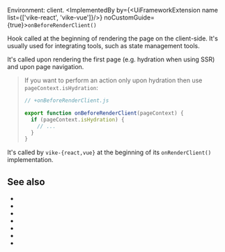 
Environment: client.
<ImplementedBy by={<UiFrameworkExtension name list={['vike-react', 'vike-vue']}/>} noCustomGuide={true}>`onBeforeRenderClient()`</ImplementedBy>

Hook called at the beginning of rendering the page on the client-side. It's usually used for integrating tools, such as state management tools.

It's called upon rendering the first page (e.g. <Link href="/hydration">hydration</Link> when using <Link href="/ssr">SSR</Link>) and upon page navigation.

> If you want to perform an action only upon hydration then use <Link href="/pageContext#:~:text=pageContext.isHydration,-%3A">`pageContext.isHydration`</Link>:
>
> ```js
> // +onBeforeRenderClient.js
>
> export function onBeforeRenderClient(pageContext) {
>   if (pageContext.isHydration) {
>     // ...
>   }
> }
> ```

It's called by `vike-{react,vue}` at the beginning of its <Link href="/onRenderClient">`onRenderClient()`</Link> implementation.

## See also

- <Link href="/onAfterRenderClient"/>
- <Link href="/onRenderClient"/>
- <Link href="/onHydrationEnd" />
- <Link href="/onPageTransitionStart" />
- <Link href="/onPageTransitionEnd" />
- <Link href="/hooks"/>
- <Link href="/client" />
